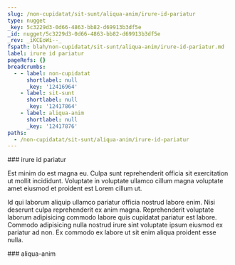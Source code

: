```yaml
---
slug: /non-cupidatat/sit-sunt/aliqua-anim/irure-id-pariatur
type: nugget
_key: 5c3229d3-0d66-4863-bb82-d69913b3df5e
_id: nugget/5c3229d3-0d66-4863-bb82-d69913b3df5e
_rev: _iKCEoWi--_
fspath: blah/non-cupidatat/sit-sunt/aliqua-anim/irure-id-pariatur.md
label: irure id pariatur
pageRefs: {}
breadcrumbs:
  - - label: non-cupidatat
      shortlabel: null
      _key: '12416964'
    - label: sit-sunt
      shortlabel: null
      _key: '12417864'
    - label: aliqua-anim
      shortlabel: null
      _key: '12417876'
paths:
  - /non-cupidatat/sit-sunt/aliqua-anim/irure-id-pariatur
---
```


<NuggetArea>
<Nugget slug="/non-cupidatat/sit-sunt/aliqua-anim/irure-id-pariatur" type="nugget" _key="5c3229d3-0d66-4863-bb82-d69913b3df5e" _id="nugget/5c3229d3-0d66-4863-bb82-d69913b3df5e" _rev="_iKCEoWi--_" fspath="blah/non-cupidatat/sit-sunt/aliqua-anim/irure-id-pariatur.md" label="irure id pariatur" paths="/non-cupidatat/sit-sunt/aliqua-anim/irure-id-pariatur">
<NuggetBody>
### irure id pariatur

Est minim do est magna eu. Culpa sunt reprehenderit officia sit exercitation ut mollit incididunt. Voluptate in voluptate ullamco cillum magna voluptate amet eiusmod et proident est Lorem cillum ut.

Id qui laborum aliquip ullamco pariatur officia nostrud labore enim. Nisi deserunt culpa reprehenderit ex anim magna. Reprehenderit voluptate laborum adipisicing commodo labore quis cupidatat pariatur est labore. Commodo adipisicing nulla nostrud irure sint voluptate ipsum eiusmod ex pariatur ad non. Ex commodo ex labore ut sit enim aliqua proident esse nulla.

</NuggetBody>
<Breadcrumbs>
<Crumbs>
<Crumb _key="12416964" label="non-cupidatat" /><Crumb _key="12417864" label="sit-sunt" /><Crumb _key="12417876" label="aliqua-anim" />
</Crumbs>
</Breadcrumbs>
</Nugget>

<NuggetsInbound>
</NuggetsInbound>
<NuggetsOutbound>
</NuggetsOutbound>
</NuggetArea>
<PassagesInbound>
<Passage direction="inbound" type="passage" _key="12417876" _id="passage/12417876" _rev="_iKCEoWe---" label="aliqua-anim" passage="aliqua-anim" fspath="blah/non-cupidatat/sit-sunt/aliqua-anim" paths="/non-cupidatat/sit-sunt/aliqua-anim" slug="/non-cupidatat/sit-sunt/aliqua-anim">
<NuggetBody>
### aliqua-anim

</NuggetBody>
<Breadcrumbs>
<Crumbs>
<Crumb _key="12416964" label="non-cupidatat" /><Crumb _key="12417864" label="sit-sunt" />
</Crumbs>
</Breadcrumbs>
</Passage>

</PassagesInbound>
<PassagesOutbound>
</PassagesOutbound>